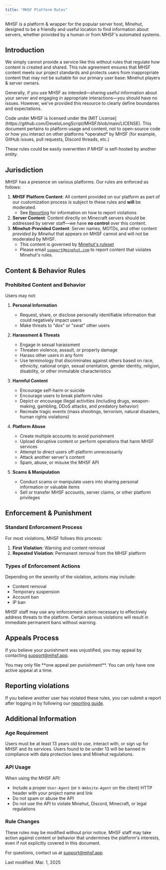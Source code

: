 ```yaml
---
title: "MHSF Platform Rules"
---
```


MHSF is a platform & wrapper for the popular server host, Minehut, designed to be a friendly and useful location to find information
about servers, whether provided by a human or from MHSF's automated systems.

## Introduction

We simply cannot provide a service like this without rules that regulate how content is created and shared. This rule agreement ensures that MHSF content meets our project standards and protects users from inappropriate content that may not be suitable for our primary user base: Minehut players & server owners.

Generally, if you use MHSF as intended—sharing useful information about your server and engaging in appropriate interactions—you should have no issues. However, we've provided this resource to clearly define boundaries and expectations.

<Note>
  Code under MHSF is licensed under the [MIT
  License](https://github.com/DeveloLongScript/MHSF/blob/main/LICENSE). This document pertains to
  platform usage and content, not to open-source code or how you interact on
  other platforms *operated* by MHSF (for example, GitHub issues, pull requests,
  Discord threads, etc.)

  These rules could be easily overwritten if MHSF is self-hosted by another entity.
</Note>

## Jurisdiction

MHSF has a presence on various platforms. Our rules are enforced as follows:

1. **MHSF Platform Content**: All content provided on our platform as part of our customization process is subject to these rules and **will** be moderated.
   - See [Reporting](#reporting) for information on how to report violations
2. **Server Content**: Content directly on Minecraft servers should be addressed by server staff—we have **no control** over this content.
3. **Minehut-Provided Content**: Server names, MOTDs, and other content _provided by Minehut_ that appears on MHSF cannot and will not be moderated by MHSF.
   - This content is governed by [Minehut's ruleset](https://support.minehut.com/hc/en-us/articles/27075816947731-Minehut-Rules)
   - Please email [`support@minehut.com`](mailto:support@minehut.com) to report content that violates Minehut's rules.

## Content & Behavior Rules

### Prohibited Content and Behavior

Users may not:

1. **Personal Information**

   - Request, share, or disclose personally identifiable information that could negatively impact users
   - Make threats to "dox" or "swat" other users

2. **Harassment & Threats**

   - Engage in sexual harassment
   - Threaten violence, assault, or property damage
   - Harass other users in any form
   - Use terminology that discriminates against others based on race, ethnicity, national origin, sexual orientation, gender identity, religion, disability, or other immutable characteristics

3. **Harmful Content**

   - Encourage self-harm or suicide
   - Encourage users to break platform rules
   - Depict or encourage illegal activities (including drugs, weapon-making, gambling, DDoS attacks, and predatory behavior)
   - Recreate tragic events (mass shootings, terrorism, natural disasters, human rights violations)

4. **Platform Abuse**

   - Create multiple accounts to avoid punishment
   - Upload disruptive content or perform operations that harm MHSF services
   - Attempt to direct users off-platform unnecessarily
   - Attack another server's content
   - Spam, abuse, or misuse the MHSF API

5. **Scams & Manipulation**
   - Conduct scams or manipulate users into sharing personal information or valuable items
   - Sell or transfer MHSF accounts, server claims, or other platform privileges

## Enforcement & Punishment

### Standard Enforcement Process

For most violations, MHSF follows this process:

1. **First Violation**: Warning and content removal
2. **Repeated Violation**: Permanent removal from the MHSF platform

### Types of Enforcement Actions

Depending on the severity of the violation, actions may include:

- Content removal
- Temporary suspension
- Account ban
- IP ban

<Warning>
  MHSF staff may use any enforcement action necessary to effectively address
  threats to the platform. Certain serious violations will result in immediate
  permanent bans without warning.
</Warning>

## Appeals Process

If you believe your punishment was unjustified, you may appeal by contacting [support@mhsf.app](mailto:support@mhsf.app).

<Warning>
  You may only file **one appeal per punishment**. You can only have one active
  appeal at a time.
</Warning>

## Reporting violations

If you believe another user has violated these rules, you can submit a report after logging in by following our [reporting guide](/docs/guides/reporting-server).

## Additional Information

### Age Requirement

Users must be at least 13 years old to use, interact with, or sign up for MHSF and its services. Users found to be under 13 will be banned in compliance with data protection laws and Minehut regulations.

### API Usage

When using the MHSF API:

- Include a proper `User-Agent` (or `X-Website-Agent` on the client) HTTP header with your project name and link
- Do not spam or abuse the API
- Do not use the API to violate Minehut, Discord, Minecraft, or legal regulations

### Rule Changes

These rules may be modified without prior notice. MHSF staff may take action against content or behavior that undermines the platform's interests, even if not explicitly covered in this document.

For questions, contact us at [support@mhsf.app](mailto:support@mhsf.app)

<Frame>Last modified: Mar. 1, 2025</Frame>

